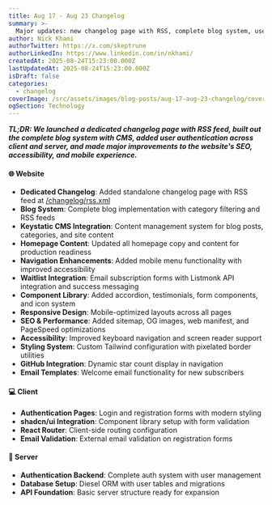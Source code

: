 ```yaml
---
title: Aug 17 - Aug 23 Changelog
summary: >-
  Major updates: new changelog page with RSS, complete blog system, user authentication, and improvements to SEO and accessibility.
author: Nick Khami
authorTwitter: https://x.com/skeptrune
authorLinkedIn: https://www.linkedin.com/in/nkhami/
createdAt: 2025-08-24T15:23:00.000Z
lastUpdatedAt: 2025-08-24T15:23:00.000Z
isDraft: false
categories:
  - changelog
coverImage: /src/assets/images/blog-posts/aug-17-aug-23-changelog/coverImage.png
ogSection: Technology
---
```


**_TL;DR: We launched a dedicated changelog page with RSS feed, built out the complete blog system with CMS, added user authentication across client and server, and made major improvements to the website's SEO, accessibility, and mobile experience._**

#### 🌐 Website

- **Dedicated Changelog**: Added standalone changelog page with RSS feed at [/changelog/rss.xml](/changelog/rss.xml)
- **Blog System**: Complete blog implementation with category filtering and RSS feeds
- **Keystatic CMS Integration**: Content management system for blog posts, categories, and site content
- **Homepage Content**: Updated all homepage copy and content for production readiness
- **Navigation Enhancements**: Added mobile menu functionality with improved accessibility
- **Waitlist Integration**: Email subscription forms with Listmonk API integration and success messaging
- **Component Library**: Added accordion, testimonials, form components, and icon system
- **Responsive Design**: Mobile-optimized layouts across all pages
- **SEO & Performance**: Added sitemap, OG images, web manifest, and PageSpeed optimizations
- **Accessibility**: Improved keyboard navigation and screen reader support
- **Styling System**: Custom Tailwind configuration with pixelated border utilities
- **GitHub Integration**: Dynamic star count display in navigation
- **Email Templates**: Welcome email functionality for new subscribers

#### 💻 Client

- **Authentication Pages**: Login and registration forms with modern styling
- **shadcn/ui Integration**: Component library setup with form validation
- **React Router**: Client-side routing configuration
- **Email Validation**: External email validation on registration forms

#### 🔧 Server

- **Authentication Backend**: Complete auth system with user management
- **Database Setup**: Diesel ORM with user tables and migrations
- **API Foundation**: Basic server structure ready for expansion
